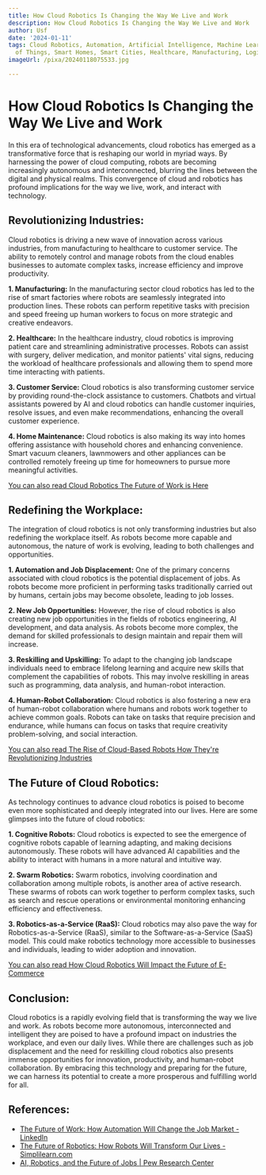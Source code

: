 ```yaml
---
title: How Cloud Robotics Is Changing the Way We Live and Work
description: How Cloud Robotics Is Changing the Way We Live and Work
author: Usf
date: '2024-01-11'
tags: Cloud Robotics, Automation, Artificial Intelligence, Machine Learning, Internet
  of Things, Smart Homes, Smart Cities, Healthcare, Manufacturing, Logistics, Transportation
imageUrl: /pixa/20240118075533.jpg

---
```

# How Cloud Robotics Is Changing the Way We Live  and Work

In this era  of technological advancements, cloud robotics has emerged as a transformative force that is reshaping our world in myriad ways. By harnessing the power of cloud  computing, robots are becoming increasingly autonomous and interconnected, blurring the lines between the digital  and physical  realms. This convergence of cloud and robotics has profound implications for the way  we live, work, and interact with technology.

## Revolutionizing Industries:

Cloud robotics is driving a  new wave of innovation across  various industries, from manufacturing to healthcare to customer service. The ability to  remotely control and manage robots from the cloud enables businesses to automate complex tasks, increase efficiency and improve productivity.

**1. Manufacturing:** In the manufacturing sector cloud robotics  has led to the rise of  smart factories  where robots are seamlessly integrated into production  lines. These  robots can perform repetitive tasks with  precision and  speed freeing up human workers to focus on more strategic and  creative endeavors.

**2. Healthcare:** In the healthcare industry,  cloud robotics is improving patient  care and streamlining administrative processes. Robots can assist with surgery, deliver medication, and monitor patients'  vital signs, reducing the workload of healthcare professionals and allowing them to spend  more time interacting  with patients.

**3. Customer Service:** Cloud robotics is also transforming customer service  by providing round-the-clock assistance to customers. Chatbots and virtual assistants powered by AI and cloud robotics can handle customer inquiries, resolve issues, and even make recommendations, enhancing the overall customer experience.

**4. Home Maintenance:** Cloud robotics is also making its way into homes offering assistance with household chores and enhancing convenience. Smart vacuum cleaners, lawnmowers and other appliances can be controlled remotely freeing up  time for homeowners to pursue more meaningful activities.

[You can also read Cloud Robotics The Future of Work is Here](Cloud%20Robotics%20The%20Future%20of%20Work%20is%20Here)


## Redefining the Workplace:

The integration of cloud robotics is not only  transforming industries but also redefining the workplace itself. As robots become more capable  and autonomous, the nature of work is evolving, leading to both challenges and opportunities.

**1. Automation and Job Displacement:** One of the primary  concerns associated with cloud robotics is the potential displacement of jobs.  As robots  become more  proficient in performing tasks traditionally carried out by  humans, certain jobs  may become obsolete, leading to job losses.

**2. New Job Opportunities:**  However, the rise of cloud robotics is also creating new job opportunities in the fields of robotics engineering, AI  development, and data analysis.  As robots become more complex, the demand for skilled  professionals to design maintain and repair them will increase.

**3. Reskilling and Upskilling:** To adapt to the changing job landscape individuals need  to embrace lifelong learning and acquire new skills that complement the capabilities of robots. This may involve reskilling in areas such  as programming, data analysis,  and human-robot  interaction.

**4. Human-Robot Collaboration:** Cloud robotics is  also  fostering a new era of human-robot collaboration where humans and robots work together to  achieve common goals. Robots  can take on tasks that require precision and  endurance, while humans can focus on tasks  that  require creativity problem-solving, and  social interaction.

[You can also read The Rise of Cloud-Based Robots  How  They're Revolutionizing Industries](The%20Rise%20of%20Cloud-Based%20Robots%20How%20They%27re%20Revolutionizing%20Industries)


##  The Future of Cloud Robotics:

As technology  continues to advance cloud robotics is poised to become even more sophisticated and deeply integrated into our lives. Here are some glimpses into the future of cloud robotics:

**1. Cognitive Robots:** Cloud robotics is expected to see the emergence of cognitive robots  capable  of learning adapting, and making decisions autonomously. These robots will have advanced AI capabilities and the ability to interact with humans in a more natural  and intuitive way.

**2. Swarm  Robotics:**  Swarm robotics, involving coordination  and collaboration among multiple robots, is another area of active research. These swarms of robots can work together  to perform complex tasks, such as  search and rescue  operations or environmental monitoring  enhancing efficiency and  effectiveness.

**3. Robotics-as-a-Service (RaaS):** Cloud robotics may also pave  the way for Robotics-as-a-Service  (RaaS), similar to the Software-as-a-Service (SaaS) model. This could make  robotics technology more accessible to businesses and individuals, leading  to wider adoption and innovation.

[You can also read  How Cloud Robotics Will Impact the Future of E-Commerce](How%20Cloud%20Robotics%20Will%20Impact%20the%20Future%20of%20E-Commerce)


## Conclusion:

Cloud robotics is a rapidly evolving field that is transforming the way we live and work. As robots become more autonomous,  interconnected and intelligent they are poised to have a profound  impact on industries  the workplace, and even our daily lives. While  there are challenges such as job displacement and the need for reskilling cloud robotics  also presents immense opportunities for innovation, productivity, and human-robot  collaboration. By  embracing  this technology and preparing for the future, we can harness its potential to create a more prosperous and fulfilling world for all.

## References:
- [The Future of Work: How Automation Will Change the Job Market - LinkedIn](https://www.linkedin.com/pulse/future-work-how-automation-change-job-market-mayukh-roy)
- [The Future of Robotics: How Robots Will Transform Our Lives - Simplilearn.com](https://www.simplilearn.com/future-of-robotics-article)
- [AI, Robotics, and the Future of Jobs | Pew Research Center](https://www.pewresearch.org/internet/2014/08/06/future-of-jobs/)
